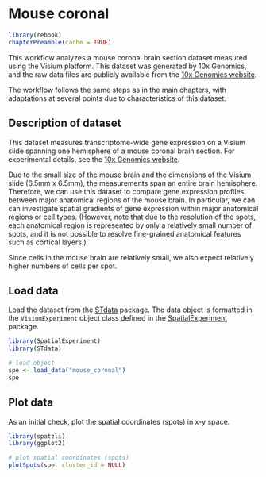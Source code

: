 # Mouse coronal {#mouse_coronal}

```r
library(rebook)
chapterPreamble(cache = TRUE)
```


This workflow analyzes a mouse coronal brain section dataset measured using the Visium platform. This dataset was generated by 10x Genomics, and the raw data files are publicly available from the [10x Genomics website](https://support.10xgenomics.com/spatial-gene-expression/datasets/1.1.0/V1_Adult_Mouse_Brain).

The workflow follows the same steps as in the main chapters, with adaptations at several points due to characteristics of this dataset.


## Description of dataset {#mouse_coronal_dataset}

This dataset measures transcriptome-wide gene expression on a Visium slide spanning one hemisphere of a mouse coronal brain section. For experimental details, see the [10x Genomics website](https://support.10xgenomics.com/spatial-gene-expression/datasets/1.1.0/V1_Adult_Mouse_Brain).

Due to the small size of the mouse brain and the dimensions of the Visium slide (6.5mm x 6.5mm), the measurements span an entire brain hemisphere. Therefore, we can use this dataset to compare gene expression profiles between major anatomical regions of the mouse brain. In particular, we can can investigate spatial gradients of gene expression within major anatomical regions or cell types. (However, note that due to the resolution of the spots, each anatomical region is represented by only a relatively small number of spots, and it is not possible to resolve fine-grained anatomical features such as cortical layers.)

Since cells in the mouse brain are relatively small, we also expect relatively higher numbers of cells per spot.


## Load data

Load the dataset from the [STdata](https://github.com/lmweber/STdata) package. The data object is formatted in the `VisiumExperiment` object class defined in the [SpatialExperiment](https://bioconductor.org/packages/SpatialExperiment) package.

```r
library(SpatialExperiment)
library(STdata)

# load object
spe <- load_data("mouse_coronal")
spe
```


## Plot data

As an initial check, plot the spatial coordinates (spots) in x-y space.

```r
library(spatzli)
library(ggplot2)

# plot spatial coordinates (spots)
plotSpots(spe, cluster_id = NULL)
```


